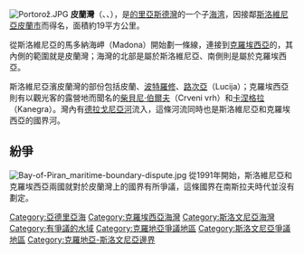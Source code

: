 [[File:Portorož.JPG|thumb]]
'''皮蘭灣'''（{{Lang-sl|'''Piranski zaliv'''}}、{{Lang-hr|'''Piranski zaljev'''、'''Savudrijska vala'''}}、{{lang-it|'''Baia di Pirano'''}}），是[[的里亞斯德灣|的里亞斯德灣]]的一个子[[海湾|海湾]]，因接鄰[[斯洛維尼亞|斯洛維尼亞]][[皮蘭|皮蘭市]]而得名，面積約19平方公里。

從斯洛維尼亞的馬多納海岬（Madona）開始劃一條線，連接到[[克羅埃西亞|克羅埃西亞]]的{{le|沙吾得利亞海岬|Savudrija}}，其內側的範圍就是皮蘭灣；海灣的北部是屬於斯洛維尼亞、南側則是屬於克羅埃西亞。

斯洛維尼亞濱皮蘭灣的部份包括皮蘭、[[波特羅修|波特羅修]]、[[路次亞|路次亞]]（Lucija）；克羅埃西亞則有以觀光客的露營地而聞名的[[柴貝尼·伯爾夫|柴貝尼·伯爾夫]]（Crveni vrh）和[[卡涅格拉|卡涅格拉]]（Kanegra）。灣內有[[德拉戈尼亞河|德拉戈尼亞河]]流入，這條河流同時也是斯洛維尼亞和克羅埃西亞的國界河。

==紛爭==
[[File:Bay-of-Piran_maritime-boundary-dispute.jpg|thumb]]
從1991年開始，斯洛維尼亞和克羅埃西亞兩國就對於皮蘭灣上的國界有所爭議，這條國界在南斯拉夫時代並沒有劃定。

{{DEFAULTSORT:Piran}}
[[Category:亞德里亞海|Category:亞德里亞海]]
[[Category:克羅埃西亞海灣|Category:克羅埃西亞海灣]]
[[Category:斯洛文尼亞海灣|Category:斯洛文尼亞海灣]]
[[Category:有爭議的水域|Category:有爭議的水域]]
[[Category:克羅地亞爭議地區|Category:克羅地亞爭議地區]]
[[Category:斯洛文尼亞爭議地區|Category:斯洛文尼亞爭議地區]]
[[Category:克羅地亞-斯洛文尼亞邊界|Category:克羅地亞-斯洛文尼亞邊界]]